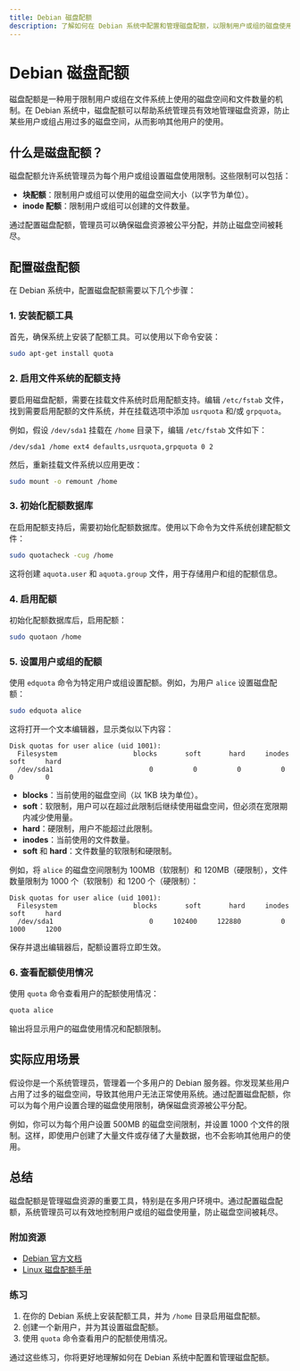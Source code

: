 ```yaml
---
title: Debian 磁盘配额
description: 了解如何在 Debian 系统中配置和管理磁盘配额，以限制用户或组的磁盘使用量。
---
```


# Debian 磁盘配额

磁盘配额是一种用于限制用户或组在文件系统上使用的磁盘空间和文件数量的机制。在 Debian 系统中，磁盘配额可以帮助系统管理员有效地管理磁盘资源，防止某些用户或组占用过多的磁盘空间，从而影响其他用户的使用。

## 什么是磁盘配额？

磁盘配额允许系统管理员为每个用户或组设置磁盘使用限制。这些限制可以包括：

- **块配额**：限制用户或组可以使用的磁盘空间大小（以字节为单位）。
- **inode 配额**：限制用户或组可以创建的文件数量。

通过配置磁盘配额，管理员可以确保磁盘资源被公平分配，并防止磁盘空间被耗尽。

## 配置磁盘配额

在 Debian 系统中，配置磁盘配额需要以下几个步骤：

### 1. 安装配额工具

首先，确保系统上安装了配额工具。可以使用以下命令安装：

```bash
sudo apt-get install quota
```

### 2. 启用文件系统的配额支持

要启用磁盘配额，需要在挂载文件系统时启用配额支持。编辑 `/etc/fstab` 文件，找到需要启用配额的文件系统，并在挂载选项中添加 `usrquota` 和/或 `grpquota`。

例如，假设 `/dev/sda1` 挂载在 `/home` 目录下，编辑 `/etc/fstab` 文件如下：

```plaintext
/dev/sda1 /home ext4 defaults,usrquota,grpquota 0 2
```

然后，重新挂载文件系统以应用更改：

```bash
sudo mount -o remount /home
```

### 3. 初始化配额数据库

在启用配额支持后，需要初始化配额数据库。使用以下命令为文件系统创建配额文件：

```bash
sudo quotacheck -cug /home
```

这将创建 `aquota.user` 和 `aquota.group` 文件，用于存储用户和组的配额信息。

### 4. 启用配额

初始化配额数据库后，启用配额：

```bash
sudo quotaon /home
```

### 5. 设置用户或组的配额

使用 `edquota` 命令为特定用户或组设置配额。例如，为用户 `alice` 设置磁盘配额：

```bash
sudo edquota alice
```

这将打开一个文本编辑器，显示类似以下内容：

```plaintext
Disk quotas for user alice (uid 1001):
  Filesystem                   blocks       soft       hard     inodes     soft     hard
  /dev/sda1                        0          0          0          0        0        0
```

- **blocks**：当前使用的磁盘空间（以 1KB 块为单位）。
- **soft**：软限制，用户可以在超过此限制后继续使用磁盘空间，但必须在宽限期内减少使用量。
- **hard**：硬限制，用户不能超过此限制。
- **inodes**：当前使用的文件数量。
- **soft** 和 **hard**：文件数量的软限制和硬限制。

例如，将 `alice` 的磁盘空间限制为 100MB（软限制）和 120MB（硬限制），文件数量限制为 1000 个（软限制）和 1200 个（硬限制）：

```plaintext
Disk quotas for user alice (uid 1001):
  Filesystem                   blocks       soft       hard     inodes     soft     hard
  /dev/sda1                        0     102400     122880          0     1000     1200
```

保存并退出编辑器后，配额设置将立即生效。

### 6. 查看配额使用情况

使用 `quota` 命令查看用户的配额使用情况：

```bash
quota alice
```

输出将显示用户的磁盘使用情况和配额限制。

## 实际应用场景

假设你是一个系统管理员，管理着一个多用户的 Debian 服务器。你发现某些用户占用了过多的磁盘空间，导致其他用户无法正常使用系统。通过配置磁盘配额，你可以为每个用户设置合理的磁盘使用限制，确保磁盘资源被公平分配。

例如，你可以为每个用户设置 500MB 的磁盘空间限制，并设置 1000 个文件的限制。这样，即使用户创建了大量文件或存储了大量数据，也不会影响其他用户的使用。

## 总结

磁盘配额是管理磁盘资源的重要工具，特别是在多用户环境中。通过配置磁盘配额，系统管理员可以有效地控制用户或组的磁盘使用量，防止磁盘空间被耗尽。

### 附加资源

- [Debian 官方文档](https://www.debian.org/doc/)
- [Linux 磁盘配额手册](https://www.kernel.org/doc/html/latest/filesystems/quota.html)

### 练习

1. 在你的 Debian 系统上安装配额工具，并为 `/home` 目录启用磁盘配额。
2. 创建一个新用户，并为其设置磁盘配额。
3. 使用 `quota` 命令查看用户的配额使用情况。

通过这些练习，你将更好地理解如何在 Debian 系统中配置和管理磁盘配额。